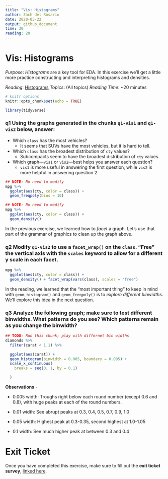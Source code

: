 ```yaml
---
title: "Vis: Histograms"
author: Zach del Rosario
date: 2020-05-22
output: github_document
time: 30
reading: 20
---
```


# Vis: Histograms

*Purpose*: *Histograms* are a key tool for EDA. In this exercise we'll
get a little more practice constructing and interpreting histograms and
densities.

*Reading*: [Histograms](https://rstudio.cloud/learn/primers/3.3)
*Topics*: (All topics) *Reading Time*: \~20 minutes

```r
# knitr options
knitr::opts_chunk$set(echo = TRUE)
```

```r
library(tidyverse)

```

### **q1** Using the graphs generated in the chunks `q1-vis1` and `q1-vis2` below, answer:

-   Which `class` has the most vehicles?
    -   It seems that SUVs have the most vehicles, but it is hard to
        tell.
-   Which `class` has the broadest distribution of `cty` values?
    -   Subcompacts seem to have the broadest distribution of `cty`
        values.
-   Which graph---`vis1` or `vis2`---best helps you answer each
    question?
    -   `vis1` is more useful in answering the first question, while
        `vis2` is more helpful in answering question 2.

```r
## NOTE: No need to modify
mpg %>%
  ggplot(aes(cty, color = class)) +
  geom_freqpoly(bins = 10)
```

```r
## NOTE: No need to modify
mpg %>%
  ggplot(aes(cty, color = class)) +
  geom_density()
```

In the previous exercise, we learned how to *facet* a graph. Let's use
that part of the grammar of graphics to clean up the graph above.

### **q2** Modify `q1-vis2` to use a `facet_wrap()` on the `class`. "Free" the vertical axis with the `scales` keyword to allow for a different y scale in each facet.

```r
mpg %>%
  ggplot(aes(cty, color = class)) +
  geom_density() + facet_wrap(vars(class), scales = "free")
```

In the reading, we learned that the "most important thing" to keep in
mind with `geom_histogram()` and `geom_freqpoly()` is to *explore
different binwidths*. We'll explore this idea in the next question.

### **q3** Analyze the following graph; make sure to test different binwidths. What patterns do you see? Which patterns remain as you change the binwidth?

```r
## TODO: Run this chunk; play with differnet bin widths
diamonds %>%
  filter(carat < 1.1) %>%

  ggplot(aes(carat)) +
  geom_histogram(binwidth = 0.005, boundary = 0.005) +
  scale_x_continuous(
    breaks = seq(0, 1, by = 0.1)

  )
```

**Observations** -

-   0.005 width: Troughs right below each round number (except 0.6 and
    0.8), with huge peaks at each of the round numbers.

-   0.01 width: See abrupt peaks at 0.3, 0.4, 0.5, 0.7, 0.9, 1.0

-   0.05 width: Highest peak at 0.3-0.35, second highest at 1.0-1.05

-   0.1 width: See much higher peak at between 0.3 and 0.4

<!-- include-exit-ticket -->

# Exit Ticket

<!-- -------------------------------------------------- -->

Once you have completed this exercise, make sure to fill out the **exit
ticket survey**, [linked
here](https://docs.google.com/forms/d/e/1FAIpQLSeuq2LFIwWcm05e8-JU84A3irdEL7JkXhMq5Xtoalib36LFHw/viewform?usp=pp_url&entry.693978880=e-vis02-histograms-assignment.Rmd).
